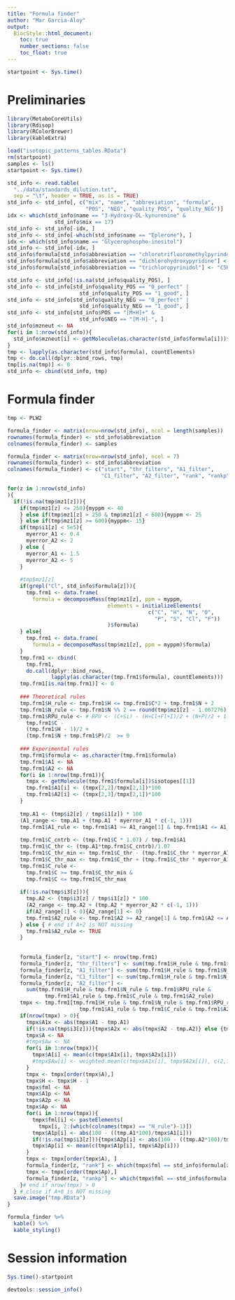 ```yaml
---
title: "Formula finder"
author: "Mar Garcia-Aloy"
output: 
  BiocStyle::html_document:
    toc: true
    number_sections: false
    toc_float: true
---
```


```r
startpoint <- Sys.time()
```

# Preliminaries

```r
library(MetaboCoreUtils)
library(Rdisop)
library(RColorBrewer)
library(kableExtra)

load("isotopic_patterns_tables.RData")
rm(startpoint)
samples <- ls()
startpoint <- Sys.time()

std_info <- read.table(
  "../data/standards_dilution.txt",
  sep = "\t", header = TRUE, as.is = TRUE)
std_info <- std_info[, c("mix", "name", "abbreviation", "formula",
                         "POS", "NEG", "quality_POS", "quality_NEG")]
idx <- which(std_info$name == "3-Hydroxy-DL-kynurenine" & 
               std_info$mix == 17)
std_info <- std_info[-idx, ]
std_info <- std_info[-which(std_info$name == "Eplerone"), ]
idx <- which(std_info$name == "Glycerophospho-inositol")
std_info <- std_info[-idx, ]
std_info$formula[std_info$abbreviation == "chlorotrifluoromethylpyrindol"] <- "C6H3NOClF3"
std_info$formula[std_info$abbreviation == "dichlorohydroxypyridine"] <- "C5H3NOCl2"
std_info$formula[std_info$abbreviation == "trichloropyrinidol"] <- "C5H2NOCl3"

std_info <- std_info[!is.na(std_info$quality_POS), ]
std_info <- std_info[std_info$quality_POS == "0_perfect" | 
                       std_info$quality_POS == "1_good", ]
std_info <- std_info[std_info$quality_NEG == "0_perfect" | 
                       std_info$quality_NEG == "1_good", ]
std_info <- std_info[std_info$POS == "[M+H]+" & 
                       std_info$NEG == "[M-H]-", ]
std_info$mzneut <- NA
for(i in 1:nrow(std_info)){
  std_info$mzneut[i] <- getMolecule(as.character(std_info$formula[i]))$exactmass
}
tmp <- lapply(as.character(std_info$formula), countElements)
tmp <- do.call(dplyr::bind_rows, tmp)
tmp[is.na(tmp)] <- 0
std_info <- cbind(std_info, tmp)
```


# Formula finder

```r
tmp <- PLW2

formula_finder <- matrix(nrow=nrow(std_info), ncol = length(samples))
rownames(formula_finder) <- std_info$abbreviation
colnames(formula_finder) <- samples

formula_finder <- matrix(nrow=nrow(std_info), ncol = 7)
rownames(formula_finder) <- std_info$abbreviation
colnames(formula_finder) <- c("start", "thr_filters", "A1_filter", 
                              "C1_filter", "A2_filter", "rank", "rankp")

for(z in 1:nrow(std_info)
){
  if(!is.na(tmp$mz1[z])){
    if(tmp$mz1[z] <= 250){myppm <- 40
    } else if(tmp$mz1[z] > 250 & tmp$mz1[z] < 600){myppm <- 25
    } else if(tmp$mz1[z] >= 600){myppm<- 15}
    if(tmp$i1[z] < 5e5){
      myerror_A1 <- 0.4
      myerror_A2 <- 2
    } else {
      myerror_A1 <- 1.5
      myerror_A2 <- 5
    }
    
    #tmp$mz1[z]
    if(grepl("Cl", std_info$formula[z])){
      tmp.frm1 <- data.frame(
        formula = decomposeMass(tmp$mz1[z], ppm = myppm,
                                elements = initializeElements(
                                             c("C", "H", "N", "O", 
                                               "P", "S", "Cl", "F"))
                                )$formula) 
    } else{
      tmp.frm1 <- data.frame(
        formula = decomposeMass(tmp$mz1[z], ppm = myppm)$formula) 
    }
    tmp.frm1 <- cbind(
      tmp.frm1, 
      do.call(dplyr::bind_rows, 
              lapply(as.character(tmp.frm1$formula), countElements)))
    tmp.frm1[is.na(tmp.frm1)] <- 0
    
    ### Theoretical rules
    tmp.frm1$H_rule <- tmp.frm1$H <= tmp.frm1$C*2 + tmp.frm1$N + 2
    tmp.frm1$N_rule <- tmp.frm1$N %% 2 == round(tmp$mz1[z] - 1.007276) %% 2
    tmp.frm1$RPU_rule <- # RPU <- (C+Si) - (H+Cl+Fl+I)/2 + (N+P)/2 + 1
      tmp.frm1$C - 
      (tmp.frm1$H - 1)/2 + 
      (tmp.frm1$N + tmp.frm1$P)/2  >= 0 
    
    ### Experimental rules
    tmp.frm1$formula <- as.character(tmp.frm1$formula)
    tmp.frm1$A1 <- NA
    tmp.frm1$A2 <- NA
    for(i in 1:nrow(tmp.frm1)){
      tmpx <- getMolecule(tmp.frm1$formula[i])$isotopes[[1]]
      tmp.frm1$A1[i] <- (tmpx[2,2]/tmpx[2,1])*100
      tmp.frm1$A2[i] <- (tmpx[2,3]/tmpx[2,1])*100
    }
    
    tmp.A1 <- (tmp$i2[z] / tmp$i1[z]) * 100
    (A1_range <- tmp.A1 + (tmp.A1 * myerror_A1 * c(-1, 1)))
    tmp.frm1$A1_rule <- tmp.frm1$A1 >= A1_range[1] & tmp.frm1$A1 <= A1_range[2]
    
    tmp.frm1$C_cntrb <- (tmp.frm1$C * 1.07) / tmp.frm1$A1
    tmp.frm1$C_thr <- (tmp.A1*tmp.frm1$C_cntrb)/1.07
    tmp.frm1$C_thr_min <- tmp.frm1$C_thr - (tmp.frm1$C_thr * myerror_A1)
    tmp.frm1$C_thr_max <- tmp.frm1$C_thr + (tmp.frm1$C_thr * myerror_A1)
    tmp.frm1$C_rule <- 
      tmp.frm1$C >= tmp.frm1$C_thr_min & 
      tmp.frm1$C <= tmp.frm1$C_thr_max
    
    if(!is.na(tmp$i3[z])){
      tmp.A2 <- (tmp$i3[z] / tmp$i1[z]) * 100
      (A2_range <- tmp.A2 + (tmp.A2 * myerror_A2 * c(-1, 1)))
      if(A2_range[1] < 0){A2_range[1] <- 0}
      tmp.frm1$A2_rule <- tmp.frm1$A2 >= A2_range[1] & tmp.frm1$A2 <= A2_range[2]
    } else { # end if A+2 is NOT missing 
      tmp.frm1$A2_rule <- TRUE
    } 
    
    
    formula_finder[z, "start"] <- nrow(tmp.frm1)
    formula_finder[z, "thr_filters"] <- sum(tmp.frm1$H_rule & tmp.frm1$N_rule & tmp.frm1$RPU_rule)
    formula_finder[z, "A1_filter"] <- sum(tmp.frm1$H_rule & tmp.frm1$N_rule & tmp.frm1$RPU_rule & tmp.frm1$A1_rule)
    formula_finder[z, "C1_filter"] <- sum(tmp.frm1$H_rule & tmp.frm1$N_rule & tmp.frm1$RPU_rule & tmp.frm1$A1_rule & tmp.frm1$C_rule)
    formula_finder[z, "A2_filter"] <- 
      sum(tmp.frm1$H_rule & tmp.frm1$N_rule & tmp.frm1$RPU_rule & 
            tmp.frm1$A1_rule & tmp.frm1$C_rule & tmp.frm1$A2_rule)
    tmpx <- tmp.frm1[tmp.frm1$H_rule & tmp.frm1$N_rule & tmp.frm1$RPU_rule & 
                       tmp.frm1$A1_rule & tmp.frm1$C_rule & tmp.frm1$A2_rule,]
    if(nrow(tmpx) > 0){
      tmpx$A1x <- abs(tmpx$A1 - tmp.A1)
      if(!is.na(tmp$i3[z])){tmpx$A2x <- abs(tmpx$A2 - tmp.A2)} else {tmpx$A2x <- 0}
      tmpx$A <- NA
      #tmpx$Aw <- NA
      for(i in 1:nrow(tmpx)){
        tmpx$A[i] <- mean(c(tmpx$A1x[i], tmpx$A2x[i]))
        #tmpx$Aw[i] <- weighted.mean(c(tmpx$A1x[i], tmpx$A2x[i]), c(2,1))
      }
      tmpx <- tmpx[order(tmpx$A),]
      tmpx$H <- tmpx$H - 1
      tmpx$fml <- NA
      tmpx$A1p <- NA
      tmpx$A2p <- NA
      tmpx$Ap <- NA
      for(i in 1:nrow(tmpx)){
        tmpx$fml[i] <- pasteElements(
          tmpx[i, 2:(which(colnames(tmpx) == "H_rule")-1)])
        tmpx$A1p[i] <- abs(100 - ((tmp.A1*100)/tmpx$A1[i]))
        if(!is.na(tmp$i3[z])){tmpx$A2p[i] <- abs(100 - ((tmp.A2*100)/tmpx$A2[i]))} else {tmpx$A2p[i] <- 0}
        tmpx$Ap[i] <- mean(c(tmpx$A1p[i], tmpx$A2p[i]))
      }
      tmpx <- tmpx[order(tmpx$A), ]
      formula_finder[z, "rank"] <- which(tmpx$fml == std_info$formula[z])
      tmpx <- tmpx[order(tmpx$Ap),]
      formula_finder[z, "rankp"] <- which(tmpx$fml == std_info$formula[z])
    }# end if nrow(tmpx) > 0
  } # close if A+0 is NOT missing
  save.image("tmp.RData")
}

formula_finder %>%
  kable() %>%
  kable_styling()
```


# Session information

```r
Sys.time()-startpoint

devtools::session_info()
```
